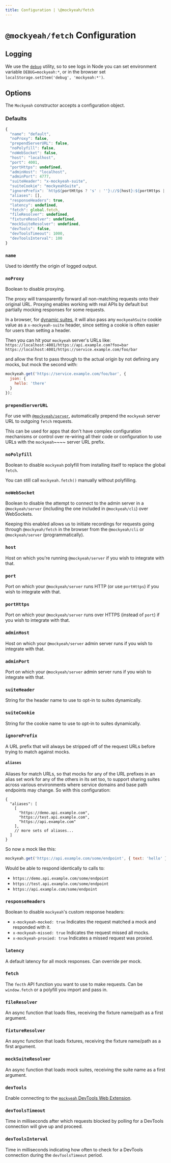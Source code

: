 ```yaml
---
title: Configuration | \@mockyeah/fetch
---
```


# `@mockyeah/fetch` Configuration

## Logging

We use the [`debug`](https://www.npmjs.com/package/debug) utility, so to see logs
in Node you can set environment variable `DEBUG=mockyeah:*`, or in the browser
set `localStorage.setItem('debug', 'mockyeah:*')`.

## Options

The `Mockyeah` constructor accepts a configuration object.

### Defaults

```js
{
  "name": "default",
  "noProxy": false,
  "prependServerURL": false,
  "noPolyfill": false,
  "noWebSocket": false,
  "host": "localhost",
  "port": 4001,
  "portHttps": undefined,
  "adminHost": "localhost",
  "adminPort": 4777,
  "suiteHeader": "x-mockyeah-suite",
  "suiteCookie": "mockyeahSuite",
  "ignorePrefix": `http${portHttps ? 's' : ''}://${host}:${portHttps || port}/`,
  "aliases": [],
  "responseHeaders": true,
  "latency": undefined,
  "fetch": global.fetch,
  "fileResolver": undefined,
  "fixtureResolver": undefined,
  "mockSuiteResolver": undefined,
  "devTools": false,
  "devToolsTimeout": 1000,
  "devToolsInterval": 100
}
```

### `name`
Used to identify the origin of logged output.

### `noProxy`
Boolean to disable proxying.

The proxy will transparently forward all non-matching requests onto their original URL.
Proxying enables working with real APIs by default but partially mocking responses for some requests.

In a browser, for [dynamic suites](../../Suites#dynamic-suites),
it will also pass any `mockyeahSuite` cookie value as a `x-mockyeah-suite` header,
since setting a cookie is often easier for users than setting a header.

Then you can hit your `mockyeah` server's URLs like:
`https://localhost:4001/https://api.example.com?foo=bar`
`https://localhost:4001/https://service.example.com/foo/bar`

and allow the first to pass through to the actual origin by not defining any mocks, but mock the second with:

```js
mockyeah.get('https://service.example.com/foo/bar', {
  json: {
    hello: 'there'
  }
});
```

### `prependServerURL`
For use with [`@mockyeah/server`](../mockyeah-server), automatically prepend the `mockyeah` server URL to outgoing `fetch` requests.

This can be used for apps that don't have complex configuration mechanisms or control over re-wiring
all their code or configuration to use URLs with the `mockyeah`~~~~ server URL prefix.

### `noPolyfill`
Boolean to disable `mockyeah` polyfill from installing itself to replace the global `fetch`.

You can still call `mockyeah.fetch()` manually without polyfilling.

### `noWebSocket`
Boolean to disable the attempt to connect to the admin server in a `@mockyeah/server`
(including the one included in `@mockyeah/cli`) over WebSockets.

Keeping this enabled allows us to initiate recordings for requests going through `@mockyeah/fetch` in the browser
from the `@mockyeah/cli` or `@mockyeah/server` (programmatically).

### `host`
Host on which you're running `@mockyeah/server` if you wish to integrate with that.

### `port`
Port on which your `@mockyeah/server` runs HTTP (or use `portHttps`) if you wish to integrate with that.

### `portHttps`
Port on which your `@mockyeah/server` runs over HTTPS (instead of `port`) if you wish to integrate with that.

### `adminHost`
Host on which your `@mockyeah/server` admin server runs if you wish to integrate with that.

### `adminPort`
Port on which your `@mockyeah/server` admin server runs if you wish to integrate with that.

### `suiteHeader`
String for the header name to use to opt-in to suites dynamically.

### `suiteCookie`
String for the cookie name to use to opt-in to suites dynamically.

### `ignorePrefix`
A URL prefix that will always be stripped off of the request URLs before trying to match against mocks.

#### `aliases`
Aliases for match URLs, so that mocks for any of the URL prefixes in an alias set work for any of the others in its set too, to support sharing suites across various environments where service domains and base path endpoints may change. So with this configuration:

```
{
  "aliases": [
    [
      "https://demo.api.example.com",
      "https://test.api.example.com",
      "https://api.example.com"
    ],
    // more sets of aliases...
  ]
}
```

So now a mock like this:

```js
mockyeah.get('https://api.example.com/some/endpoint', { text: 'hello' });
```

Would be able to respond identically to calls to:

- `https://demo.api.example.com/some/endpoint`
- `https://test.api.example.com/some/endpoint`
- `https://api.example.com/some/endpoint`

### `responseHeaders`
Boolean to disable `mockyeah`'s custom response headers:
  * `x-mockyeah-mocked: true` Indicates the request matched a mock and responded with it.
  * `x-mockyeah-missed: true` Indicates the request missed all mocks.
  * `x-mockyeah-proxied: true` Indicates a missed request was proxied.

### `latency`
A default latency for all mock responses. Can override per mock.

### `fetch`
The `fecth` API function you want to use to make requests. Can be `window.fetch` or a polyfill you import and pass in.

### `fileResolver`
An async function that loads files, receiving the fixture name/path as a first argument.

### `fixtureResolver`
An async function that loads fixtures, receiving the fixture name/path as a first argument.

### `mockSuiteResolver`
An async function that loads mock suites, receiving the suite name as a first argument.

### `devTools`
Enable connecting to the [`mockyeah` DevTools Web Extension](../../WebExtension).

### `devToolsTimeout`
Time in milliseconds after which requests blocked by polling for a DevTools connection will give up and proceed.

### `devToolsInterval`
Time in milliseconds indicating how often to check for a DevTools connection during the `devToolsTimeout` period.
